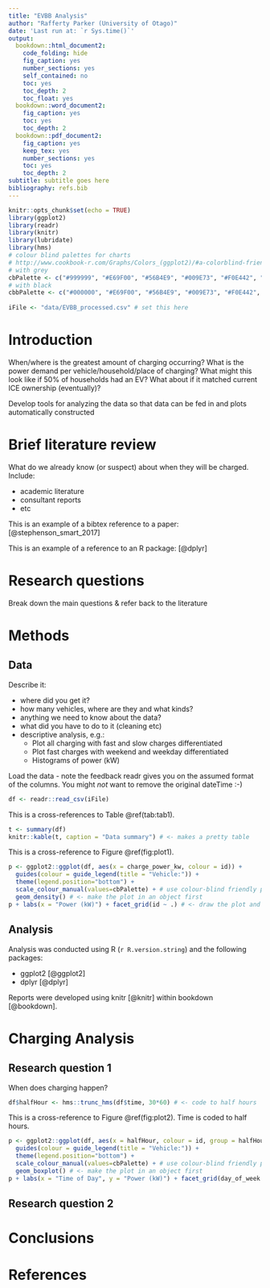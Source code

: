 ```yaml
---
title: "EVBB Analysis"
author: "Rafferty Parker (University of Otago)"
date: 'Last run at: `r Sys.time()`'
output:
  bookdown::html_document2:
    code_folding: hide
    fig_caption: yes
    number_sections: yes
    self_contained: no
    toc: yes
    toc_depth: 2
    toc_float: yes
  bookdown::word_document2:
    fig_caption: yes
    toc: yes
    toc_depth: 2
  bookdown::pdf_document2:
    fig_caption: yes
    keep_tex: yes
    number_sections: yes
    toc: yes
    toc_depth: 2
subtitle: subtitle goes here
bibliography: refs.bib
---
```


```r
knitr::opts_chunk$set(echo = TRUE)
library(ggplot2)
library(readr)
library(knitr)
library(lubridate)
library(hms)
# colour blind palettes for charts
# http://www.cookbook-r.com/Graphs/Colors_(ggplot2)/#a-colorblind-friendly-palette
# with grey
cbPalette <- c("#999999", "#E69F00", "#56B4E9", "#009E73", "#F0E442", "#0072B2", "#D55E00", "#CC79A7")
# with black
cbbPalette <- c("#000000", "#E69F00", "#56B4E9", "#009E73", "#F0E442", "#0072B2", "#D55E00", "#CC79A7")
  
iFile <- "data/EVBB_processed.csv" # set this here
```

# Introduction

When/where is the greatest amount of charging occurring? What is the power demand per vehicle/household/place of charging? What might this look like if 50% of households had an EV? What about if it matched current ICE ownership (eventually)?
  
Develop tools for analyzing the data so that data can be fed in and plots automatically constructed

# Brief literature review
What do we already know (or suspect) about when they will be charged. Include:

 * academic literature
 * consultant reports
 * etc

This is an example of a bibtex reference to a paper: [@stephenson_smart_2017]

This is an example of a reference to an R package: [@dplyr]

# Research questions

Break down the main questions & refer back to the literature

# Methods
## Data
Describe it:

 * where did you get it?
 * how many vehicles, where are they and what kinds?
 * anything we need to know about the data?
 * what did you have to do to it (cleaning etc)
 * descriptive analysis, e.g.:
   * Plot all charging with fast and slow charges differentiated
   * Plot fast charges with weekend and weekday differentiated 
   * Histograms of power (kW)

Load the data - note the feedback readr gives you on the assumed format of the columns. You might _not_ want to remove the original dateTime :-)

```r
df <- readr::read_csv(iFile)
```

This is a cross-references to Table \@ref(tab:tab1).

```r
t <- summary(df)
knitr::kable(t, caption = "Data summary") # <- makes a pretty table
```


This is a cross-reference to Figure \@ref(fig:plot1).

```r
p <- ggplot2::ggplot(df, aes(x = charge_power_kw, colour = id)) +
  guides(colour = guide_legend(title = "Vehicle:")) +
  theme(legend.position="bottom") +
  scale_colour_manual(values=cbPalette) + # use colour-blind friendly palette
  geom_density() # <- make the plot in an object first
p + labs(x = "Power (kW)") + facet_grid(id ~ .) # <- draw the plot and add more features
```


## Analysis

Analysis was conducted using R (`r R.version.string`) and the following packages:

 * ggplot2 [@ggplot2]
 * dplyr [@dplyr]

Reports were developed using knitr [@knitr] within bookdown [@bookdown].

# Charging Analysis

## Research question 1

When does charging happen?

```r
df$halfHour <- hms::trunc_hms(df$time, 30*60) # <- code to half hours
```

This is a cross-reference to Figure \@ref(fig:plot2). Time is coded to half hours. 

```r
p <- ggplot2::ggplot(df, aes(x = halfHour, colour = id, group = halfHour, y = charge_power_kw)) +
  guides(colour = guide_legend(title = "Vehicle:")) +
  theme(legend.position="bottom") +
  scale_colour_manual(values=cbPalette) + # use colour-blind friendly palette
  geom_boxplot() # <- make the plot in an object first
p + labs(x = "Time of Day", y = "Power (kW)") + facet_grid(day_of_week ~ id) # <- draw the plot and add more features
```

## Research question 2

# Conclusions

# References
